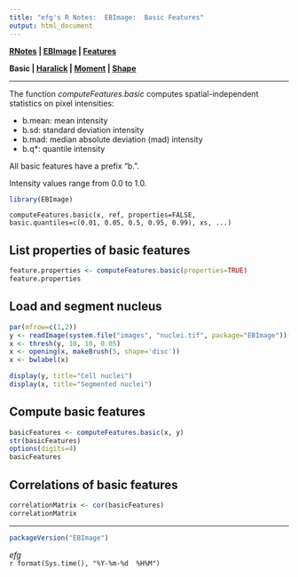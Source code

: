 ```yaml
---
title: "efg's R Notes:  EBImage:  Basic Features"
output: html_document
---
```


**[RNotes](../../index.html) | [EBImage](index.html) | [Features](Features.html)**

**Basic | [Haralick](Features-Haralick.html) | [Moment](Features-Moment.html) | [Shape](Features-Shape.html)** 

*****

The function *computeFeatures.basic* computes spatial-independent statistics on pixel intensities: 

* b.mean: mean intensity 
* b.sd: standard deviation intensity 
* b.mad: median absolute deviation (mad) intensity 
* b.q\*: quantile intensity 

All basic features have a prefix "b.".  

Intensity values range from 0.0 to 1.0. 

```r
library(EBImage)
```

```
computeFeatures.basic(x, ref, properties=FALSE, basic.quantiles=c(0.01, 0.05, 0.5, 0.95, 0.99), xs, ...)
```

## List properties of basic features
```r
feature.properties <- computeFeatures.basic(properties=TRUE)
feature.properties
```

## Load and segment nucleus

```r
par(mfrow=c(1,2))
y <- readImage(system.file("images", "nuclei.tif", package="EBImage"))[,,1]
x <- thresh(y, 10, 10, 0.05)
x <- opening(x, makeBrush(5, shape='disc'))
x <- bwlabel(x)

display(y, title="Cell nuclei")
display(x, title="Segmented nuclei")
```

## Compute basic features

```r
basicFeatures <- computeFeatures.basic(x, y)
str(basicFeatures)
options(digits=4)
basicFeatures
```

## Correlations of basic features

```r
correlationMatrix <- cor(basicFeatures)
correlationMatrix
```

*****

```r
packageVersion("EBImage")
```

*efg*  
`r format(Sys.time(), "%Y-%m-%d  %H%M")`  